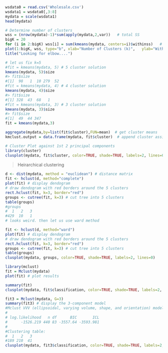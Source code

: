 ```r

wsdata0 = read.csv('Wholesale.csv')
wsdata1 = wsdata0[,3:8]
mydata = scale(wsdata1)
head(mydata)
```

```r
# Determine number of clusters
wss = (nrow(mydata)-1)*sum(apply(mydata,2,var))   # total SS
bigK = 20
for (i in 2:bigK) wss[i] = sum(kmeans(mydata, centers=i)$withinss)   # for k=2:K, compute within SS
plot(1:bigK, wss, type="b", xlab="Number of Clusters (k)",   ylab="Within-Group Sum of Squares")
title("Looking for elbow....")

```

```r
# let us fix k=5
#fit = kmeans(mydata, 5) # 5 cluster solution
kmeans(mydata, 5)$size
#> fit$size
#[1]  98   1  10 279  52
#fit = kmeans(mydata, 4) # 4 cluster solution
kmeans(mydata, 4)$size
#> fit$size
#[1] 328  43  68   1
#fit = kmeans(mydata, 3) # 3 cluster solution
kmeans(mydata, 3)$size
#> fit$size
#[1]  49  44 347   
fit = kmeans(mydata,3)
```

```r
aggregate(mydata,by=list(fit$cluster),FUN=mean)  # get cluster means 
kmclust.output = data.frame(mydata, fit$cluster)  # append cluster assignment

# Cluster Plot against 1st 2 principal components
library(cluster) 
clusplot(mydata, fit$cluster, color=TRUE, shade=TRUE, labels=2, lines=0)

```


#########################

> Heirarchical clustering  

##########################
```r
d <- dist(mydata, method = "euclidean") # distance matrix
fit <- hclust(d, method="complete") 
plot(fit) # display dendogram
# draw dendogram with red borders around the 5 clusters 
rect.hclust(fit, k=3, border="red")
groups <- cutree(fit, k=3) # cut tree into 5 clusters
table(groups)
#groups
#  1   2   3 
#429  10   1 
# looks weird. then let us use ward method
```

```r
fit <- hclust(d, method="ward") 
plot(fit) # display dendogram
# draw dendogram with red borders around the 5 clusters 
rect.hclust(fit, k=3, border="red")
groups <- cutree(fit, k=3) # cut tree into 5 clusters
table(groups)
clusplot(mydata, groups, color=TRUE, shade=TRUE, labels=2, lines=0)
```

```r
library(mclust)
fit = Mclust(mydata)
plot(fit) # plot results 
```

```r
summary(fit)
clusplot(mydata, fit$classification, color=TRUE, shade=TRUE, labels=2, lines=0)
```

```r
fit3 = Mclust(mydata, G=3)
summary(fit3) # display the 3-component model
#Mclust VVV (ellipsoidal, varying volume, shape, and orientation) model with 3 components:
#
# log.likelihood   n df      BIC       ICL
#      -1526.219 440 83 -3557.64 -3593.981
#
#Clustering table:
#  1   2   3 
#189 210  41 
clusplot(mydata, fit3$classification, color=TRUE, shade=TRUE, labels=2, lines=0)
```